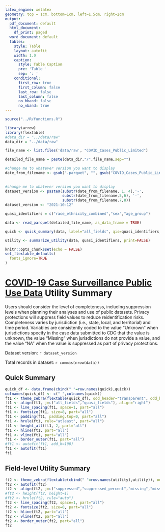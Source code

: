 ```yaml
---
latex_engine: xelatex
geometry: top = 1cm, bottom=1cm, left=1.5cm, right=2cm
output:
  pdf_document: default
  html_document:
    df_print: paged
  word_document: default
  tables:
    style: Table
    layout: autofit
    width: 1.0
    caption:
      style: Table Caption
      pre: 'Table '
      sep: ': '
    conditional:
      first_row: true
      first_column: false
      last_row: false
      last_column: false
      no_hband: false
      no_vband: true
---
```

\pagenumbering{gobble}
```r
source("../R/functions.R")

library(arrow)
library(flextable)
#data_dir = "../data/raw"
data_dir = "../data/raw"

file_name <- list.files('data/raw', "COVID_Cases_Public_Limited")

detailed_file_name = paste(data_dir,"/",file_name,sep="")

#change me to whatever version you want to display
date_from_filename <- gsub(".parquet", "", gsub("COVID_Cases_Public_Limited_","", file_name))
    
    
#change me to whatever version you want to display
dataset_version <- paste0(substr(date_from_filename, 1, 4),'-',
                          substr(date_from_filename,5,6), '-', 
                          substr(date_from_filename,7,8))
dataset_version <- "2021-10-12"

quasi_identifiers = c("race_ethnicity_combined","sex","age_group")

data <- read_parquet(detailed_file_name, as_data_frame = TRUE)

quick <- quick_summary(data, label="all_fields", qis=quasi_identifiers, print=FALSE)

utility <- summarize_utility(data, quasi_identifiers, print=FALSE)

knitr::opts_chunk$set(echo = FALSE)
set_flextable_defaults(
  fonts_ignore=TRUE
)
```

# [COVID-19 Case Surveillance Public Use Data](https://data.cdc.gov/Case-Surveillance/COVID-19-Case-Surveillance-Public-Use-Data/vbim-akqf) Utility Summary

Users should consider the level of completeness, including suppression levels when planning their analyses and use of public datasets. Privacy protections will suppress field values to reduce reidentification risks. Completeness varies by jurisdiction (i.e., state, local, and territorial) and time period. Variables are consistently coded to the value "Unknown" when jurisdictions specify in the case data submitted to CDC that the value is unknown, the value "Missing" when jurisdictions do not provide a value, and the value "NA" when the value is suppressed as part of privacy protections.  

Dataset version: `r dataset_version`

Total records in dataset: `r commas(nrow(data))`

## Quick Summary
```r
quick_df <- data.frame(cbind(" "=row.names(quick),quick))
colnames(quick_df) <- c(" ",colnames(quick))
ft1 <- theme_zebra(flextable(quick_df), odd_header="transparent", odd_body="#dce4f4",even_body="transparent")
ft1 <- align(ft1, j=c("all_fields","quasi_fields"), align="right")
ft1 <- line_spacing(ft1, space=1, part="all")
ft1 <- fontsize(ft1, size=8, part="all")
ft1 <- padding(ft1, padding.top=0, part="all")
ft1 <- hrule(ft1, rule="atleast", part="all")
ft1 <- height_all(ft1, 2, part="all")
ft1 <- hline(ft1, part="all")
ft1 <- vline(ft1, part="all")
ft1 <- border_outer(ft1, part="all")
#ft1 <- autofit(ft1, add_h=100)
ft1 <- autofit(ft1)
ft1
```

## Field-level Utility Summary
```r
ft2 <- theme_zebra(flextable(cbind(" "=row.names(utility),utility)), odd_header="transparent", odd_body="#dce4f4",even_body="transparent")
ft2 <- autofit(ft2)
ft2 <- align(ft2, j=c("suppressed","suppressed_percent","missing","missing_percent"), align="right")
#ft2 <- height(ft2, height=1)
#ft2 <- hrule(ft2, rule="auto")
ft2 <- line_spacing(ft2, space=1, part="all")
ft2 <- fontsize(ft2, size=8, part="all")
ft2 <- hline(ft2, part="all")
ft2 <- vline(ft2, part="all")
ft2 <- border_outer(ft2, part="all")
ft2
```

